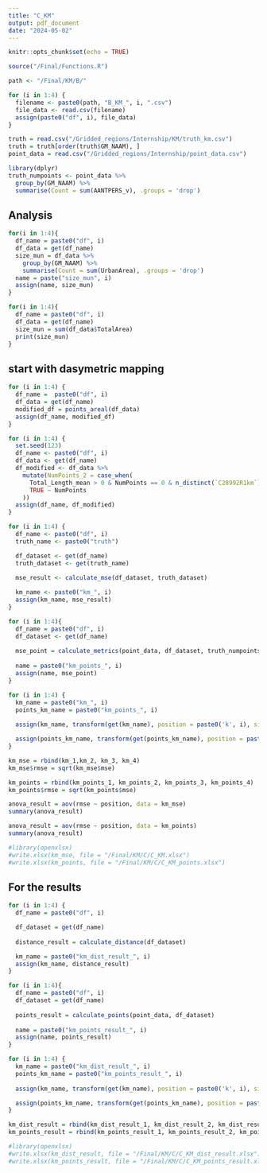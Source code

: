 ---
title: "C_KM"
output: pdf_document
date: "2024-05-02"
---

```{r setup, include=FALSE}
knitr::opts_chunk$set(echo = TRUE)
```

```{r}
source("/Final/Functions.R")
```


```{r}
path <- "/Final/KM/B/"

for (i in 1:4) {
  filename <- paste0(path, "B_KM_", i, ".csv")
  file_data <- read.csv(filename)
  assign(paste0("df", i), file_data)
}
```


```{r}
truth = read.csv("/Gridded_regions/Internship/KM/truth_km.csv")
truth = truth[order(truth$GM_NAAM), ]
point_data = read.csv("/Gridded_regions/Internship/point_data.csv")
```

```{r}
library(dplyr)
truth_numpoints <- point_data %>%
  group_by(GM_NAAM) %>%
  summarise(Count = sum(AANTPERS_v), .groups = 'drop')
```


## Analysis


```{r}
for(i in 1:4){
  df_name = paste0("df", i)
  df_data = get(df_name)
  size_mun = df_data %>%
    group_by(GM_NAAM) %>%
    summarise(Count = sum(UrbanArea), .groups = 'drop')
  name = paste("size_mun", i)
  assign(name, size_mun)
}
```

```{r}
for(i in 1:4){
  df_name = paste0("df", i)
  df_data = get(df_name)
  size_mun = sum(df_data$TotalArea)
  print(size_mun)
}
```

## start with dasymetric mapping

```{r}
for (i in 1:4) {
  df_name =  paste0("df", i)
  df_data = get(df_name)
  modified_df = points_areal(df_data)
  assign(df_name, modified_df)
}
```


```{r}
for (i in 1:4) {
  set.seed(123)
  df_name <- paste0("df", i)
  df_data <- get(df_name)
  df_modified <- df_data %>%
    mutate(NumPoints_2 = case_when(
      Total_Length_mean > 0 & NumPoints == 0 & n_distinct(`C28992R1km`) == n() ~ round(runif(n(), min = 1, max = 9)),
      TRUE ~ NumPoints
    ))
  assign(df_name, df_modified)
}
```


```{r}
for (i in 1:4) {
  df_name <- paste0("df", i)
  truth_name <- paste0("truth")

  df_dataset <- get(df_name)
  truth_dataset <- get(truth_name)
  
  mse_result <- calculate_mse(df_dataset, truth_dataset)

  km_name <- paste0("km_", i)
  assign(km_name, mse_result)
}

```

```{r}
for (i in 1:4){
  df_name = paste0("df", i)
  df_dataset <- get(df_name)
  
  mse_point = calculate_metrics(point_data, df_dataset, truth_numpoints, truth)
  
  name = paste0("km_points_", i)
  assign(name, mse_point)
}
```

```{r}
for (i in 1:4) {
  km_name = paste0("km_", i)
  points_km_name = paste0("km_points_", i)
  
  assign(km_name, transform(get(km_name), position = paste0('k', i), size = 'km', method = 'C'))

  assign(points_km_name, transform(get(points_km_name), position = paste0('k', i), size = 'km', method = 'C'))
}
```

```{r}
km_mse = rbind(km_1,km_2, km_3, km_4)
km_mse$rmse = sqrt(km_mse$mse)

km_points = rbind(km_points_1, km_points_2, km_points_3, km_points_4)
km_points$rmse = sqrt(km_points$mse)
```

```{r}
anova_result = aov(rmse ~ position, data = km_mse)
summary(anova_result)
```

```{r}
anova_result = aov(rmse ~ position, data = km_points)
summary(anova_result)
```


```{r}
#library(openxlsx)
#write.xlsx(km_mse, file = "/Final/KM/C/C_KM.xlsx")
#write.xlsx(km_points, file = "/Final/KM/C/C_KM_points.xlsx")
```

## For the results

```{r}
for (i in 1:4) {
  df_name = paste0("df", i)

  df_dataset = get(df_name)
  
  distance_result = calculate_distance(df_dataset)

  km_name = paste0("km_dist_result_", i)
  assign(km_name, distance_result)
}
```

```{r}
for (i in 1:4){
  df_name = paste0("df", i)
  df_dataset = get(df_name)
  
  points_result = calculate_points(point_data, df_dataset)
  
  name = paste0("km_points_result_", i)
  assign(name, points_result)
}
```

```{r}
for (i in 1:4) {
  km_name = paste0("km_dist_result_", i)
  points_km_name = paste0("km_points_result_", i)
  
  assign(km_name, transform(get(km_name), position = paste0('k', i), size = 'km', method = 'C'))

  assign(points_km_name, transform(get(points_km_name), position = paste0('k', i), size = 'km', method = 'C'))
}
```

```{r}
km_dist_result = rbind(km_dist_result_1, km_dist_result_2, km_dist_result_3, km_dist_result_4)
km_points_result = rbind(km_points_result_1, km_points_result_2, km_points_result_3, km_points_result_4)
```

```{r}
#library(openxlsx)
#write.xlsx(km_dist_result, file = "/Final/KM/C/C_KM_dist_result.xlsx")
#write.xlsx(km_points_result, file = "/Final/KM/C/C_KM_points_result.xlsx")
```




